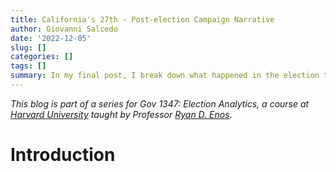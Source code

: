 ```yaml
---
title: California's 27th - Post-election Campaign Narrative
author: Giovanni Salcedo
date: '2022-12-05'
slug: []
categories: []
tags: []
summary: In my final post, I break down what happened in the election that was the tipping point for Republicans gaining control of the House in the 2022 midterms.
---
```


*This blog is part of a series for Gov 1347: Election Analytics, a course at [Harvard University](https://www.harvard.edu/) taught by Professor [Ryan D. Enos](http://ryandenos.com/)*.

# Introduction
